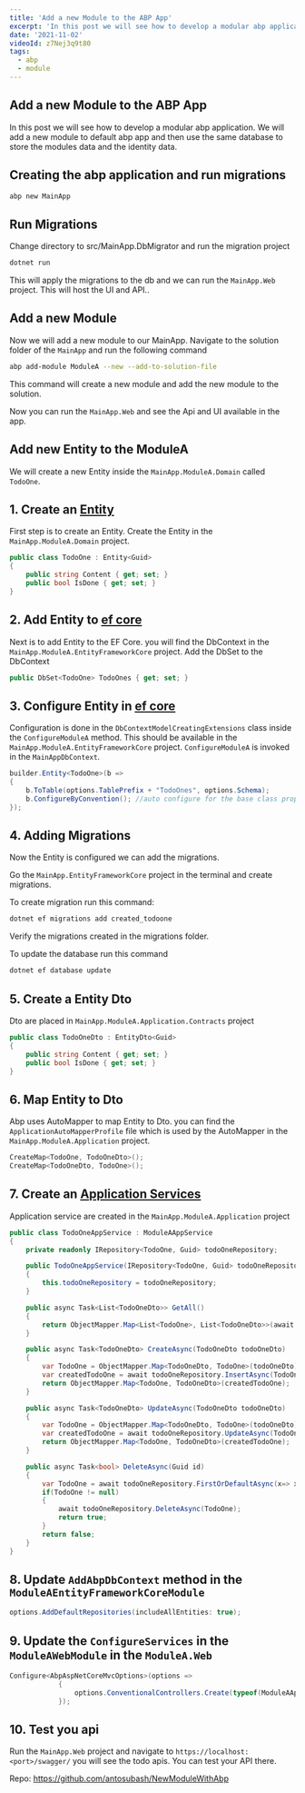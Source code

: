 ```yaml
---
title: 'Add a new Module to the ABP App'
excerpt: 'In this post we will see how to develop a modular abp application. We will add a new module to default abp app and then use the same database to store the modules data and the identity data.'
date: '2021-11-02'
videoId: z7Nej3q9t80
tags:
  - abp
  - module
---
```


<YoutubeVideo videoId={props.videoId} />

<TOCInline toc={props.toc} asDisclosure />

## Add a new Module to the ABP App

In this post we will see how to develop a modular abp application. We will add a new module to default abp app and then use the same database to store the modules data and the identity data.

## Creating the abp application and run migrations

```bash
abp new MainApp
```

## Run Migrations

Change directory to src/MainApp.DbMigrator and run the migration project

```bash
dotnet run
```

This will apply the migrations to the db and we can run the `MainApp.Web` project. This will host the UI and API..

## Add a new Module

Now we will add a new module to our MainApp. Navigate to the solution folder of the `MainApp` and run the following command

```bash
abp add-module ModuleA --new --add-to-solution-file
```

This command will create a new module and add the new module to the solution.

Now you can run the `MainApp.Web` and see the Api and UI available in the app.

## Add new Entity to the ModuleA

We will create a new Entity inside the `MainApp.ModuleA.Domain` called `TodoOne`.

## 1. Create an [Entity](https://docs.abp.io/en/abp/latest/Entities)

First step is to create an Entity. Create the Entity in the `MainApp.ModuleA.Domain` project.

```cs
public class TodoOne : Entity<Guid>
{
    public string Content { get; set; }
    public bool IsDone { get; set; }
}
```

## 2. Add Entity to [ef core](https://docs.abp.io/en/abp/latest/Entity-Framework-Core)

Next is to add Entity to the EF Core. you will find the DbContext in the `MainApp.ModuleA.EntityFrameworkCore` project. Add the DbSet to the DbContext

```cs
public DbSet<TodoOne> TodoOnes { get; set; }
```

## 3. Configure Entity in [ef core](https://docs.abp.io/en/abp/latest/Entity-Framework-Core#configurebyconvention-method)

Configuration is done in the `DbContextModelCreatingExtensions` class inside the `ConfigureModuleA` method. This should be available in the `MainApp.ModuleA.EntityFrameworkCore` project. `ConfigureModuleA` is invoked in the `MainAppDbContext`.

```cs
builder.Entity<TodoOne>(b =>
{
    b.ToTable(options.TablePrefix + "TodoOnes", options.Schema);
    b.ConfigureByConvention(); //auto configure for the base class props
});
```

## 4. Adding Migrations

Now the Entity is configured we can add the migrations.

Go the `MainApp.EntityFrameworkCore` project in the terminal and create migrations.

To create migration run this command:

```bash
dotnet ef migrations add created_todoone
```

Verify the migrations created in the migrations folder.

To update the database run this command

```bash
dotnet ef database update
```

## 5. Create a Entity Dto

Dto are placed in `MainApp.ModuleA.Application.Contracts` project

```cs
public class TodoOneDto : EntityDto<Guid>
{
    public string Content { get; set; }
    public bool IsDone { get; set; }
}
```

## 6. Map Entity to Dto

Abp uses AutoMapper to map Entity to Dto. you can find the `ApplicationAutoMapperProfile` file which is used by the AutoMapper in the `MainApp.ModuleA.Application` project.

```cs
CreateMap<TodoOne, TodoOneDto>();
CreateMap<TodoOneDto, TodoOne>();
```

## 7. Create an [Application Services](https://docs.abp.io/en/abp/latest/Application-Services)

Application service are created in the `MainApp.ModuleA.Application` project

```cs
public class TodoOneAppService : ModuleAAppService
{
    private readonly IRepository<TodoOne, Guid> todoOneRepository;

    public TodoOneAppService(IRepository<TodoOne, Guid> todoOneRepository)
    {
        this.todoOneRepository = todoOneRepository;
    }

    public async Task<List<TodoOneDto>> GetAll()
    {
        return ObjectMapper.Map<List<TodoOne>, List<TodoOneDto>>(await todoOneRepository.GetListAsync());
    }

    public async Task<TodoOneDto> CreateAsync(TodoOneDto todoOneDto)
    {
        var TodoOne = ObjectMapper.Map<TodoOneDto, TodoOne>(todoOneDto);
        var createdTodoOne = await todoOneRepository.InsertAsync(TodoOne);
        return ObjectMapper.Map<TodoOne, TodoOneDto>(createdTodoOne);
    }

    public async Task<TodoOneDto> UpdateAsync(TodoOneDto todoOneDto)
    {
        var TodoOne = ObjectMapper.Map<TodoOneDto, TodoOne>(todoOneDto);
        var createdTodoOne = await todoOneRepository.UpdateAsync(TodoOne);
        return ObjectMapper.Map<TodoOne, TodoOneDto>(createdTodoOne);
    }

    public async Task<bool> DeleteAsync(Guid id)
    {
        var TodoOne = await todoOneRepository.FirstOrDefaultAsync(x=> x.Id == id);
        if(TodoOne != null)
        {
            await todoOneRepository.DeleteAsync(TodoOne);
            return true;
        }
        return false;
    }
}
```

## 8. Update `AddAbpDbContext` method in the `ModuleAEntityFrameworkCoreModule`

```cs
options.AddDefaultRepositories(includeAllEntities: true);
```

## 9. Update the `ConfigureServices` in the `ModuleAWebModule` in the `ModuleA.Web`

```cs
Configure<AbpAspNetCoreMvcOptions>(options =>
            {
                options.ConventionalControllers.Create(typeof(ModuleAApplicationModule).Assembly);
            });
```

## 10. Test you api

Run the `MainApp.Web` project and navigate to `https://localhost:<port>/swagger/` you will see the todo apis. You can test your API there.

Repo: https://github.com/antosubash/NewModuleWithAbp
